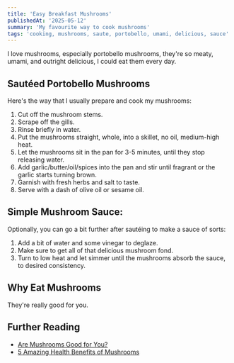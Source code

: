 ```yaml
---
title: 'Easy Breakfast Mushrooms'
publishedAt: '2025-05-12'
summary: 'My favourite way to cook mushrooms'
tags: 'cooking, mushrooms, saute, portobello, umami, delicious, sauce'
---
```


I love mushrooms, especially portobello mushrooms, they're so meaty, umami, and outright delicious, I could eat them every day.

## Sautéed Portobello Mushrooms
Here's the way that I usually prepare and cook my mushrooms:
1. Cut off the mushroom stems.
2. Scrape off the gills.
3. Rinse briefly in water.
4. Put the mushrooms straight, whole, into a skillet, no oil, medium-high heat.
5. Let the mushrooms sit in the pan for 3-5 minutes, until they stop releasing water.
6. Add garlic/butter/oil/spices into the pan and stir until fragrant or the garlic starts turning brown.
7. Garnish with fresh herbs and salt to taste.
8. Serve with a dash of olive oil or sesame oil.

## Simple Mushroom Sauce:
Optionally, you can go a bit further after sautéing to make a sauce of sorts:
1. Add a bit of water and some vinegar to deglaze.
2. Make sure to get all of that delicious mushroom fond.
3. Turn to low heat and let simmer until the mushrooms absorb the sauce, to desired consistency.

## Why Eat Mushrooms
They're really good for you.

## Further Reading
- [Are Mushrooms Good for You?](https://www.healthline.com/health/food-nutrition/are-mushrooms-good-for-you)
- [5 Amazing Health Benefits of Mushrooms](https://www.eatingwell.com/article/9583/5-amazing-health-benefits-of-mushrooms/)